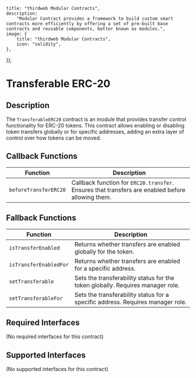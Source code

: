 

    title: "thirdweb Modular Contracts",
    description:
        "Modular Contract provides a framework to build custom smart contracts more efficiently by offering a set of pre-built base contracts and reusable components, better known as modules.",
    image: {
        title: "thirdweb Modular Contracts",
        icon: "solidity",
    },
});

# Transferable ERC-20

## Description

The `TransferableERC20` contract is an module that provides transfer control functionality for ERC-20 tokens. This contract allows enabling or disabling token transfers globally or for specific addresses, adding an extra layer of control over how tokens can be moved.

## Callback Functions

| Function             | Description                                                                |
|----------------------|----------------------------------------------------------------------------|
| `beforeTransferERC20`| Callback function for `ERC20.transfer`. Ensures that transfers are enabled before allowing them. |

## Fallback Functions

| Function                | Description                                                                             |
|-------------------------|-----------------------------------------------------------------------------------------|
| `isTransferEnabled`     | Returns whether transfers are enabled globally for the token.                            |
| `isTransferEnabledFor`  | Returns whether transfers are enabled for a specific address.                            |
| `setTransferable`       | Sets the transferability status for the token globally. Requires manager role.          |
| `setTransferableFor`    | Sets the transferability status for a specific address. Requires manager role.          |

## Required Interfaces

(No required interfaces for this contract)

## Supported Interfaces

(No supported interfaces for this contract)

